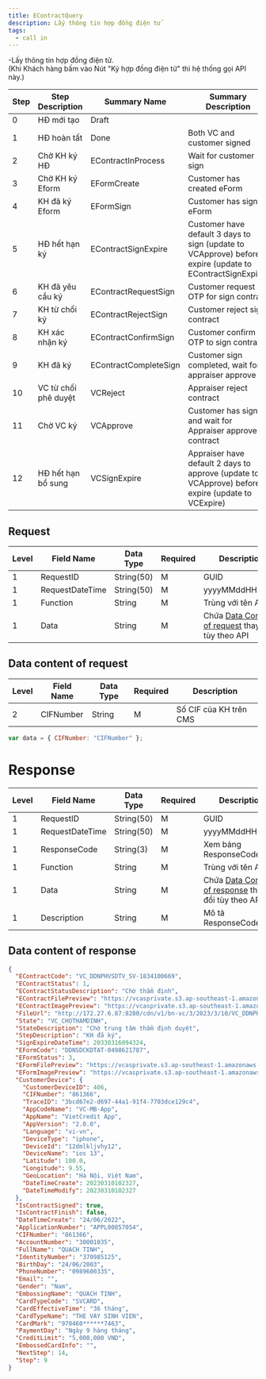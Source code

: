 ```yaml
---
title: EContractQuery
description: Lấy thông tin hợp đồng điện tử
tags:
  - call in
---
```


-Lấy thông tin hợp đồng điện tử.<br/>
(Khi Khách hàng bấm vào Nút "Ký hợp đồng điện tử" thì hệ thống gọi API này.)

| Step | Step Description     | Summary Name          | Summary Description                                                                                         | State          | EContractStatus | EFormStatus | NextStep    |
| ---- | -------------------- | --------------------- | ----------------------------------------------------------------------------------------------------------- | -------------- | --------------- | ----------- | ----------- |
| 0    | HĐ mới tạo           | Draft                 |                                                                                                             | VC_CHOKH_KY    | 0               |             | 2           |
| 1    | HĐ hoàn tất          | Done                  | Both VC and customer signed                                                                                 | NULL           | 3               |             | STOP        |
| 2    | Chờ KH ký HĐ         | EContractInProcess    | Wait for customer sign                                                                                      | VC_CHOKH_KY    | 1               |             | 3           |
| 3    | Chờ KH ký Eform      | EFormCreate           | Customer has created eForm                                                                                  |                | 1               | 1           | 4           |
| 4    | KH đã ký Eform       | EFormSign             | Customer has signed eForm                                                                                   |                | 1               | 3           | 6           |
| 5    | HĐ hết hạn ký        | EContractSignExpire   | Customer have default 3 days to sign (update to VCApprove) before it expire (update to EContractSignExpire) | VC_CHOKH_KY    | 1               |             |             |
| 6    | KH đã yêu cầu ký     | EContractRequestSign  | Customer request OTP for sign contract                                                                      |                | 1               |             | 8           |
| 7    | KH từ chối ký        | EContractRejectSign   | Customer reject sign contract                                                                               | VC_CHOKH_KY    | 2               |             | STOP        |
| 8    | KH xác nhận ký       | EContractConfirmSign  | Customer confirm OTP to sign contract                                                                       |                | 1               |             | 11          |
| 9    | KH đã ký             | EContractCompleteSign | Customer sign completed, wait for appraiser approve                                                         | VC_CHOTHAMDINH | 1               |             | 14          |
| 10   | VC từ chối phê duyệt | VCReject              | Appraiser reject contract                                                                                   | VC_CHOTHAMDINH | 2               |             | STOP        |
| 11   | Chờ VC ký            | VCApprove             | Customer has signed and wait for Appraiser approve contract                                                 | VC_CHOTHAMDINH | 1               |             | AUTO SYSTEM |
| 12   | HĐ hết hạn bổ sung   | VCSignExpire          | Appraiser have default 2 days to approve (update to VCApprove) before it expire (update to VCExpire)        | VC_CHOTHAMDINH | 1               |             |             |

## Request

| Level | Field Name      | Data Type  | Required | Description                                                                    |
| ----- | --------------- | ---------- | -------- | ------------------------------------------------------------------------------ |
| 1     | RequestID       | String(50) | M        | GUID                                                                           |
| 1     | RequestDateTime | String(50) | M        | yyyyMMddHHmmss                                                                 |
| 1     | Function        | String     | M        | Trùng với tên API                                                              |
| 1     | Data            | String     | M        | Chứa [Data Content of request](#data-content-of-request) thay đổi tùy theo API |

## Data content of request

| Level | Field Name | Data Type | Required | Description            |
| ----- | ---------- | --------- | -------- | ---------------------- |
| 2     | CIFNumber  | String    | M        | Số CIF của KH trên CMS |

```javascript
var data = { CIFNumber: "CIFNumber" };
```

# Response

| Level | Field Name      | Data Type  | Required | Description                                                                      |
| ----- | --------------- | ---------- | -------- | -------------------------------------------------------------------------------- |
| 1     | RequestID       | String(50) | M        | GUID                                                                             |
| 1     | RequestDateTime | String(50) | M        | yyyyMMddHHmmss                                                                   |
| 1     | ResponseCode    | String(3)  | M        | Xem bảng ResponseCodeData                                                        |
| 1     | Function        | String     | M        | Trùng với tên API                                                                |
| 1     | Data            | String     | M        | Chứa [Data Content of response](#data-content-of-response) thay đổi tùy theo API |
| 1     | Description     | String     | M        | Mô tả ResponseCode                                                               |

## Data content of response

```json
{
  "EContractCode": "VC_DDNPHVSDTV_SV-1834100669",
  "EContractStatus": 1,
  "EContractStatusDescription": "Chờ thẩm định",
  "EContractFilePreview": "https://vcasprivate.s3.ap-southeast-1.amazonaws.com/EContract/861366_EContract_file.pdf?X-Amz-Expires=86400&X-Amz-Algorithm=AWS4-HMAC-SHA256&X-Amz-Credential=AKIATQ3K6M7ULMPBU2WW/20230316/ap-southeast-1/s3/aws4_request&X-Amz-Date=20230316T024324Z&X-Amz-SignedHeaders=host&X-Amz-Signature=8b0541dff65f6e0f27824e690d56723668b47b3cd57240f028d126369a679045",
  "EContractImagePreview": "https://vcasprivate.s3.ap-southeast-1.amazonaws.com/EContract/861366_EContract_image.jpg?X-Amz-Expires=86400&X-Amz-Algorithm=AWS4-HMAC-SHA256&X-Amz-Credential=AKIATQ3K6M7ULMPBU2WW/20230316/ap-southeast-1/s3/aws4_request&X-Amz-Date=20230316T024324Z&X-Amz-SignedHeaders=host&X-Amz-Signature=c0e1d8c39988bdf6c45b3dd8432b12974c4db069f06dec6a0e9d64eeb88ef767",
  "FileUrl": "http://172.27.6.87:8280/cdn/v1/bn-vc/3/2023/3/10/VC_DDNPHVSDTV_SV-1834100669/3.3_861366.VC_DDNPHVSDTV_SV1834100669_23031010093637_23031010235126.pdf?X-Amz-Algorithm=AWS4-HMAC-SHA256&X-Amz-Credential=minio%2F20230316%2Fus-east-1%2Fs3%2Faws4_request&X-Amz-Date=20230316T024324Z&X-Amz-Expires=3600&X-Amz-SignedHeaders=host&X-Amz-Signature=56bc1cf5cc6db1cebf818bd3cf5e06ea1cd4dc09f6f2ca083f9a8279914f128f",
  "State": "VC_CHOTHAMDINH",
  "StateDescription": "Chờ trung tâm thẩm định duyệt",
  "StepDescription": "KH đã ký",
  "SignExpireDateTime": 20330316094324,
  "EFormCode": "DDNSDCKDTAT-0498621787",
  "EFormStatus": 3,
  "EFormFilePreview": "https://vcasprivate.s3.ap-southeast-1.amazonaws.com/VietCreditAppV2/UAT/avatar/861366_EForm_file.pdf?X-Amz-Expires=86400&X-Amz-Algorithm=AWS4-HMAC-SHA256&X-Amz-Credential=AKIATQ3K6M7ULMPBU2WW/20230316/ap-southeast-1/s3/aws4_request&X-Amz-Date=20230316T024324Z&X-Amz-SignedHeaders=host&X-Amz-Signature=5ebbdecba22609f2d71f7e904d365a74d2d3c48640272b02f94a55724d706353",
  "EFormImagePreview": "https://vcasprivate.s3.ap-southeast-1.amazonaws.com/VietCreditAppV2/UAT/avatar/861366_EForm_image.jpg?X-Amz-Expires=86400&X-Amz-Algorithm=AWS4-HMAC-SHA256&X-Amz-Credential=AKIATQ3K6M7ULMPBU2WW/20230316/ap-southeast-1/s3/aws4_request&X-Amz-Date=20230316T024324Z&X-Amz-SignedHeaders=host&X-Amz-Signature=957eda5a83c6117c31c5fcc0af9064e33859c8d7a9012e750cbd9ca54c1b7da5",
  "CustomerDevice": {
    "CustomerDeviceID": 406,
    "CIFNumber": "861366",
    "TraceID": "3bcd67e2-d697-44a1-91f4-7703dce129c4",
    "AppCodeName": "VC-MB-App",
    "AppName": "VietCredit App",
    "AppVersion": "2.0.0",
    "Language": "vi-vn",
    "DeviceType": "iphone",
    "DeviceId": "12dmlkljvhy12",
    "DeviceName": "ios 13",
    "Latitude": 100.0,
    "Longitude": 9.55,
    "GeoLocation": "Hà Nội, Việt Nam",
    "DateTimeCreate": 20230310102327,
    "DateTimeModify": 20230310102327
  },
  "IsContractSigned": true,
  "IsContractFinish": false,
  "DateTimeCreate": "24/06/2022",
  "ApplicationNumber": "APPL00857054",
  "CIFNumber": "861366",
  "AccountNumber": "30001035",
  "FullName": "QUACH TINH",
  "IdentityNumber": "370985125",
  "BirthDay": "24/06/2003",
  "PhoneNumber": "0989600335",
  "Email": "",
  "Gender": "Nam",
  "EmbossingName": "QUACH TINH",
  "CardTypeCode": "SVCARD",
  "CardEffectiveTime": "36 tháng",
  "CardTypeName": "THE VAY SINH VIEN",
  "CardMark": "970460******7463",
  "PaymentDay": "Ngày 9 hàng tháng",
  "CreditLimit": "5,000,000 VND",
  "EmbossedCardInfo": "",
  "NextStep": 14,
  "Step": 9
}
```
